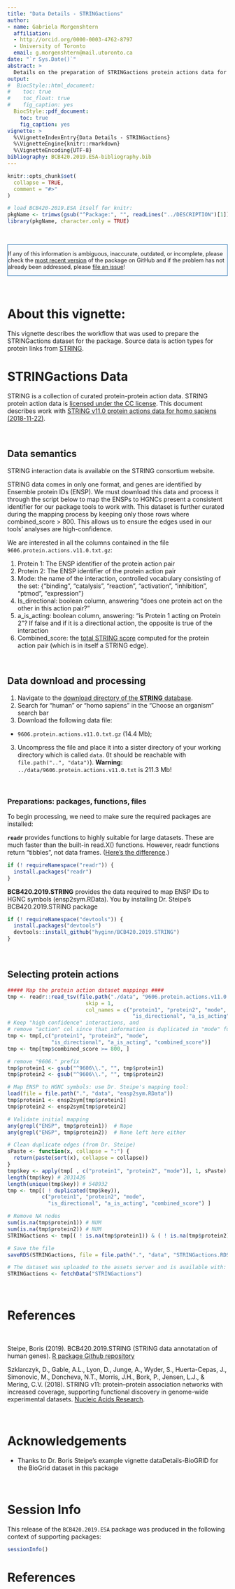 ```yaml
---
title: "Data Details - STRINGactions"
author:
- name: Gabriela Morgenshtern
  affiliation: 
  - http://orcid.org/0000-0003-4762-8797
  - University of Toronto
  email: g.morgenshtern@mail.utoronto.ca
date: "`r Sys.Date()`"
abstract: >
  Details on the preparation of STRINGactions protein actions data for the BCB420.2019.ESA package.
output:
#  BiocStyle::html_document:
#    toc: true
#    toc_float: true
#    fig_caption: yes
  BiocStyle::pdf_document:
    toc: true
    fig_caption: yes
vignette: >
  %\VignetteIndexEntry{Data Details - STRINGactions}
  %\VignetteEngine{knitr::rmarkdown}
  %\VignetteEncoding{UTF-8}
bibliography: BCB420.2019.ESA-bibliography.bib
---
```


<!--- this inline style supports diff-like highlighting -->
<style>
  .add {
    color: #22863a;
    background-color: #f0fff4;
  }
  .del {
    color: #b31d28;
    background-color: #ffeef0;
  }
</style>


```r
knitr::opts_chunk$set(
  collapse = TRUE,
  comment = "#>"
)

# load BCB420-2019.ESA itself for knitr:
pkgName <- trimws(gsub("^Package:", "", readLines("../DESCRIPTION")[1]))
library(pkgName, character.only = TRUE)

```

&nbsp;

<div style="font-size:90%;border:solid 1px #337ab7;background-color:#FAFBFC;margin-right:0px;">
If any of this information is ambiguous, inaccurate, outdated, or incomplete, please check the [most recent version](https://github.com/hyginn/BCB420.2019.ESA) of the package on GitHub and if the problem has not already been addressed, please 
[file an issue](https://github.com/hyginn/BCB420.2019.ESA/issues)!
</div>

&nbsp;

# About this vignette:

This vignette describes the workflow that was used to prepare the STRINGactions dataset for the package. Source data is action types for protein links from [STRING](https://string-db.org/).


# STRINGactions Data

STRING is a collection of curated protein-protein action data. STRING protein action data is [licensed under the CC license](https://string-db.org/cgi/access.pl?footer_active_subpage=licensing). This document describes work with [STRING v11.0 protein actions data for homo sapiens (2018-11-22)](https://string-db.org/cgi/download.pl?sessionId=GiksVfWc6aQ2&species_text=Homo+sapiens).

&nbsp;

## Data semantics

STRING interaction data is available on the STRING consortium website. 

STRING data comes in only one format, and genes are identified by Ensemble protein IDs (ENSP). We must download this data and process it through the script below to map the ENSPs to HGNCs present a consistent identifier for our package tools to work with. This dataset is further curated during the mapping process by keeping only those rows where combined_score > 800. This allows us to ensure the edges used in our tools' analyses are high-confidence.

We are interested in all the columns contained in the file `9606.protein.actions.v11.0.txt.gz`:

1. Protein 1: The ENSP identifier of the protein action pair
2. Protein 2: The ENSP identifier of the protein action pair
3. Mode: the name of the interaction, controlled vocabulary consisting of the set: {"binding",    "catalysis", "reaction", "activation", "inhibition", "ptmod", "expression"}
4. Is_directional: boolean column, answering "does one protein act on the other in this action pair?" 
5. a_is_acting: boolean column, answering: "is Protein 1 acting on Protein 2"? If false and if it is a  directional action, the opposite is true of the interaction
6. Combined_score: the [total STRING score](https://string-db.org/cgi/info.pl?footer_active_subpage=scores) computed for the protein action pair (which is in itself a STRING edge). 

&nbsp;

## Data download and processing

1. Navigate to the [download directory of the **STRING** database](https://string-db.org/cgi/download.pl).
2. Search for "human" or "homo sapiens" in the "Choose an organism" search bar
3. Download the following data file: 
* `9606.protein.actions.v11.0.txt.gz` (14.4 Mb);
3. Uncompress the file and place it into a sister directory of your working directory which is called `data`. (It should be reachable with `file.path("..", "data")`). **Warning:**  `../data/9606.protein.actions.v11.0.txt` is 211.3 Mb!

&nbsp;

### Preparations: packages, functions, files

To begin processing, we need to make sure the required packages are installed:

**`readr`** provides functions to highly suitable for
large datasets. These are much faster than the built-in read.X() functions. However, readr functions return "tibbles", not data frames. ([Here's the difference](https://cran.r-project.org/web/packages/tibble/vignettes/tibble.html).)
```R
if (! requireNamespace("readr")) {
  install.packages("readr")
}
```

**BCB420.2019.STRING** provides the data required to map ENSP IDs to HGNC symbols (ensp2sym.RData). You by installing Dr. Steipe's BCB420.2019.STRING package
```R
if (! requireNamespace("devtools")) {
  install.packages("devtools")
  devtools::install_github("hyginn/BCB420.2019.STRING")
}

```

&nbsp;


## Selecting protein actions

```R
##### Map the protein action dataset mappings ####
tmp <- readr::read_tsv(file.path("./data", "9606.protein.actions.v11.0.txt"),
                         skip = 1,
                         col_names = c("protein1", "protein2", "mode", "action",
                                        "is_directional", "a_is_acting", "combined_score")) # 11,759,454 rows
# Keep "high confidence" interactions, and
# remove "action" col since that information is duplicated in "mode" for our purposes
tmp <- tmp[,c("protein1", "protein2", "mode",
              "is_directional", "a_is_acting", "combined_score")]
tmp <- tmp[tmp$combined_score >= 800, ]

# remove "9606." prefix
tmp$protein1 <- gsub("^9606\\.", "", tmp$protein1)
tmp$protein2 <- gsub("^9606\\.", "", tmp$protein2)

# Map ENSP to HGNC symbols: use Dr. Steipe's mapping tool:
load(file = file.path(".", "data", "ensp2sym.RData"))
tmp$protein1 <- ensp2sym[tmp$protein1]
tmp$protein2 <- ensp2sym[tmp$protein2]

# Validate initial mapping
any(grepl("ENSP", tmp$protein1))  # Nope
any(grepl("ENSP", tmp$protein2))  # None left here either

# Clean duplicate edges (from Dr. Steipe)
sPaste <- function(x, collapse = ":") {
  return(paste(sort(x), collapse = collapse))
}
tmp$key <- apply(tmp[ , c("protein1", "protein2", "mode")], 1, sPaste) # takes a min
length(tmp$key) # 2031426
length(unique(tmp$key)) # 548932
tmp <- tmp[( ! duplicated(tmp$key)),
           c("protein1", "protein2", "mode",
             "is_directional", "a_is_acting", "combined_score") ]

# Remove NA nodes
sum(is.na(tmp$protein1)) # NUM
sum(is.na(tmp$protein2)) # NUM
STRINGactions <- tmp[( ! is.na(tmp$protein1)) & ( ! is.na(tmp$protein2)), ] # 545423

# Save the file
saveRDS(STRINGactions, file = file.path(".", "data", "STRINGactions.RDS"))  # 1.6 Mb

# The dataset was uploaded to the assets server and is available with:
STRINGactions <- fetchData("STRINGactions")

```

&nbsp;

# References

&nbsp;

Steipe, Boris (2019). BCB420.2019.STRING (STRING data annotatation of human genes). [R package  Github repository](https://github.com/hyginn/BCB420.2019.STRING)

Szklarczyk, D., Gable, A.L., Lyon, D., Junge, A., Wyder, S., Huerta-Cepas, J., Simonovic, M., Doncheva, N.T., Morris, J.H., Bork, P., Jensen, L.J., & Mering, C.V. (2018). STRING v11: protein–protein association networks with increased coverage, supporting functional discovery in genome-wide experimental datasets. [Nucleic Acids Research](https://www.ncbi.nlm.nih.gov/pmc/articles/PMC6323986/).

&nbsp;

# Acknowledgements

- Thanks to Dr. Boris Steipe's example vignette dataDetails-BioGRID for the BioGrid dataset in this package

&nbsp;

# Session Info

This release of the `BCB420.2019.ESA` package was produced in the following context of supporting packages:

```r
sessionInfo()
```

<!-- the bibliography appears at the end of the page -->
# References


<!-- End -->
